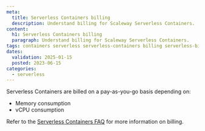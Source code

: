 ```yaml
---
meta:
  title: Serverless Containers billing
  description: Understand billing for Scaleway Serverless Containers.
content:
  h1: Serverless Containers billing
  paragraph: Understand billing for Scaleway Serverless Containers.
tags: containers serverless serverless-containers billing serverless-billing serverless-containers-billing
dates:
  validation: 2025-01-15
  posted: 2023-06-15
categories:
  - serverless
---
```


Serverless Containers are billed on a pay-as-you-go basis depending on: 

* Memory consumption
* vCPU consumption

Refer to the [Serverless Containers FAQ](/faq/serverless-containers/#how-am-i-billed-for-serverless-containers) for more information on billing.